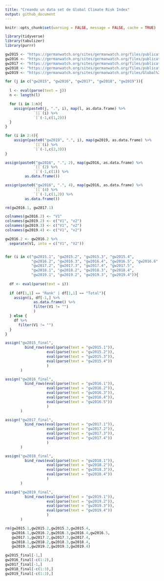 ---
title: "Creando un data set de Global Climate Risk Index"
output: github_document
---

```{r Opciones de Chunk, echo = FALSE}
knitr::opts_chunk$set(warning = FALSE, message = FALSE, cache = TRUE)
```

```{r Cargar librerías}
library(tidyverse)
library(tabulizer)
library(purrr)
```

```{r Cargar datos PDF}
gw2015 <- "https://germanwatch.org/sites/germanwatch.org/files/publication/10333.pdf" %>% extract_tables(pages = c(28:31)) 
gw2016 <- "https://germanwatch.org/sites/germanwatch.org/files/publication/13503.pdf" %>% extract_tables(pages = c(27:31))  
gw2017 <- "https://germanwatch.org/sites/germanwatch.org/files/publication/16411.pdf" %>% extract_tables(pages = c(26:30))  
gw2018 <- "https://germanwatch.org/sites/germanwatch.org/files/publication/20432.pdf" %>% extract_tables(pages = c(27:30))  
gw2019 <- "https://germanwatch.org/sites/germanwatch.org/files/Global%20Climate%20Risk%20Index%202019_2.pdf" %>% extract_tables(pages = c(28:31)) 
```

```{r}
for (j in c("gw2015", "gw2016", "gw2017", "gw2018", "gw2019")){
  
  l <- eval(parse(text = j))
  n <- length(l)

  for (i in 1:n){
    assign(paste0(j, ".", i), map(l, as.data.frame) %>% 
             `[[`(i) %>% 
             `[`(-1,c(1,2)))
  }
}

for (i in 2:4){
    assign(paste0("gw2019", ".", i), map(gw2019, as.data.frame) %>% 
             `[[`(i) %>% 
             `[`(-1,c(2,3)))
}

assign(paste0("gw2016", ".", 2), map(gw2016, as.data.frame) %>% 
             `[[`(2) %>% 
             `[`(-1,c(1)) %>% 
         as.data.frame())

assign(paste0("gw2016", ".", 4), map(gw2016, as.data.frame) %>% 
             `[[`(4) %>% 
             `[`(-1,c(1,2)) %>% 
         as.data.frame())

rm(gw2016.1, gw2017.1)

colnames(gw2016.2) <- "V1"
colnames(gw2019.2) <- c("V1", "v2")
colnames(gw2019.3) <- c("V1", "v2")
colnames(gw2019.4) <- c("V1", "v2")

gw2016.2 <- gw2016.2 %>% 
  separate(V1, into = c("V1", "V2"))


for (i in c("gw2015.1", "gw2015.2", "gw2015.3", "gw2015.4", 
            "gw2016.2", "gw2016.3", "gw2016.4", "gw2016.5", "gw2016.6",
            "gw2017.2", "gw2017.3", "gw2017.4", "gw2017.5",
            "gw2018.1", "gw2018.2", "gw2018.3", "gw2018.4",
            "gw2019.1", "gw2019.2", "gw2019.3", "gw2019.4")){
  
  df <- eval(parse(text = i))
  
  if (df[1,1] == "Rank" | df[1,1] == "Total"){
    assign(i, df[-1,] %>% 
             as.data.frame() %>% 
             filter(V1 != "")
             )
  } else {
    df %>%
      filter(V1 != "")
  }
}

```

```{r}
assign("gw2015_final", 
         bind_rows(eval(parse(text = "gw2015.1")),
                   eval(parse(text = "gw2015.2")),
                   eval(parse(text = "gw2015.3")),
                   eval(parse(text = "gw2015.4"))
                   )
       )

assign("gw2016_final", 
         bind_rows(eval(parse(text = "gw2016.1")),
                   eval(parse(text = "gw2016.2")),
                   eval(parse(text = "gw2016.3")),
                   eval(parse(text = "gw2016.4")),
                   eval(parse(text = "gw2016.5"))
                   )
       )

assign("gw2017_final", 
         bind_rows(eval(parse(text = "gw2017.1")),
                   eval(parse(text = "gw2017.2")),
                   eval(parse(text = "gw2017.3")),
                   eval(parse(text = "gw2017.4"))
                   )
       )

assign("gw2018_final", 
         bind_rows(eval(parse(text = "gw2018.1")),
                   eval(parse(text = "gw2018.2")),
                   eval(parse(text = "gw2018.3")),
                   eval(parse(text = "gw2018.4"))
                   )
       )

assign("gw2019_final", 
         bind_rows(eval(parse(text = "gw2019.1")),
                   eval(parse(text = "gw2019.2")),
                   eval(parse(text = "gw2019.3")),
                   eval(parse(text = "gw2019.4"))
                   )
       )

rm(gw2015.1,gw2015.2,gw2015.3,gw2015.4,
   gw2016.1,gw2016.2,gw2016.3,gw2016.4,gw2016.5,
   gw2017.1,gw2017.2,gw2017.3,gw2017.4,
   gw2018.1,gw2018.2,gw2018.3,gw2018.4,
   gw2019.1,gw2019.2,gw2019.3,gw2019.4)
```

```{r}
gw2015_final[-1,]
gw2016_final[-c(1:2),]
gw2017_final[-1,]
gw2018_final[-c(1:3),]
gw2019_final[-c(1:3),]
```

